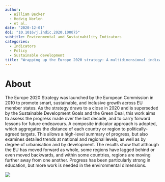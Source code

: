 ```yaml
---
author:
  - William Becker
  - Hedvig Norlen
  - et al.
date: "2020-12-01"
doi: "10.1016/j.indic.2020.100075"
subtitle: Environmental and Sustainability Indicators
categories:
  - Indicators
  - Policy
  - Sustainable development
title: "Wrapping up the Europe 2020 strategy: A multidimensional indicator analysis"
---
```


# About

The Europe 2020 Strategy was launched by the European Commission in 2010 to promote smart, sustainable, and inclusive growth across EU member states. As the strategy draws to a close in 2020 and is superseded by the Sustainable Development Goals and the Green Deal, this work aims to assess the progress made over the last decade, and to carry forward lessons for future endeavours. A composite indicator approach is adopted, which aggregates the distance of each country or region to politically-agreed targets. This allows a high-level summary of progress, but also examines detailed trends at national and regional levels, as well as by degree of urbanisation and by development. The results show that although the EU has moved forward as whole, some regions have lagged behind or even moved backwards, and within some countries, regions are moving further away from one another. Progress has been particularly strong in education, but more work is needed in the environmental dimensions.

![](featured.jpg)
